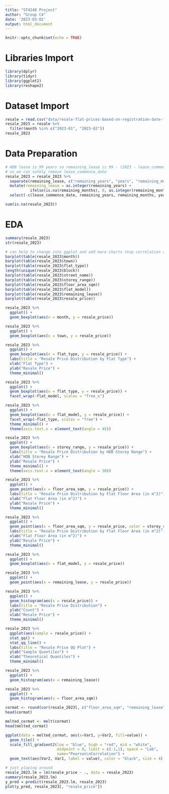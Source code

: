 ```yaml
---
title: "ST4248 Project"
author: "Group C4"
date: '2023-03-02'
output: html_document
---
```


```r
knitr::opts_chunk$set(echo = TRUE)
```

# Libraries Import

```r
library(dplyr)
library(tidyr)
library(ggplot2)
library(reshape2)
```

# Dataset Import

```r
resale = read.csv("data/resale-flat-prices-based-on-registration-date-from-jan-2017-onwards.csv")
resale_2023 = resale %>% 
  filter(month %in% c("2023-01", "2023-02"))
resale_2023
```

# Data Preparation

```r
# HDB lease is 99 years so remaining_lease is 99 - (2023 - lease_commence_date), 
# so we can safely remove lease_commence_date
resale_2023 = resale_2023 %>%
  separate(remaining_lease, c("remaining_years", "years", "remaining_months", "months")) %>%
  mutate(remaining_lease = as.integer(remaining_years) + 
           ifelse(is.na(remaining_months), 0, as.integer(remaining_months) / 12)) %>%
  select(-c(lease_commence_date, remaining_years, remaining_months, years, months))
```

```r
sum(is.na(resale_2023))
```

# EDA

```r
summary(resale_2023)
str(resale_2023)
```

```r
# can help to change into ggplot and add more charts (esp correlation and relationship with price)
barplot(table(resale_2023$month))
barplot(table(resale_2023$town))
barplot(table(resale_2023$flat_type))
length(unique(resale_2023$block))
barplot(table(resale_2023$street_name))
barplot(table(resale_2023$storey_range))
barplot(table(resale_2023$floor_area_sqm))
barplot(table(resale_2023$flat_model))
barplot(table(resale_2023$remaining_lease))
barplot(table(resale_2023$resale_price))
```

```r
resale_2023 %>% 
  ggplot() +
  geom_boxplot(aes(x = month, y = resale_price))

resale_2023 %>% 
  ggplot() +
  geom_boxplot(aes(x = town, y = resale_price))

resale_2023 %>% 
  ggplot() +
  geom_boxplot(aes(x = flat_type, y = resale_price)) +
  labs(title = "Resale Price Distribution by Flat Type") +
  xlab("Flat Type") +
  ylab("Resale Price") +
  theme_minimal()

resale_2023 %>% 
  ggplot() +
  geom_boxplot(aes(x = flat_type, y = resale_price)) +
  facet_wrap(~flat_model, scales = "free_x")
```

```r
resale_2023 %>% 
  ggplot() +
  geom_boxplot(aes(x = flat_model, y = resale_price)) +
  facet_wrap(~flat_type, scales = "free") +
  theme_minimal() +
  theme(axis.text.x = element_text(angle = 45))
```

```r
resale_2023 %>% 
  ggplot() +
  geom_boxplot(aes(x = storey_range, y = resale_price)) +
  labs(title = "Resale Price Distribution by HDB Storey Range") +
  xlab("HDB Storey Range") +
  ylab("Resale Price") +
  theme_minimal() +
  theme(axis.text.x = element_text(angle = 30))

resale_2023 %>% 
  ggplot() +
  geom_point(aes(x = floor_area_sqm, y = resale_price)) +
  labs(title = "Resale Price Distribution by Flat Floor Area (in m^2)") +
  xlab("Flat Floor Area (in m^2)") +
  ylab("Resale Price") +
  theme_minimal()

resale_2023 %>% 
  ggplot() +
  geom_point(aes(x = floor_area_sqm, y = resale_price, color = storey_range)) +
  labs(title = "Resale Price Distribution by Flat Floor Area (in m^2)") +
  xlab("Flat Floor Area (in m^2)") +
  ylab("Resale Price") +
  theme_minimal()

resale_2023 %>% 
  ggplot() +
  geom_boxplot(aes(x = flat_model, y = resale_price))

resale_2023 %>% 
  ggplot() +
  geom_point(aes(x = remaining_lease, y = resale_price))

resale_2023 %>%
  ggplot() +
  geom_histogram(aes(x = resale_price)) +
  labs(title = "Resale Price Distribution") +
  ylab("Count") +
  xlab("Resale Price") +
  theme_minimal()

resale_2023 %>%
  ggplot(aes(sample = resale_price)) +
  stat_qq() +
  stat_qq_line() +
  labs(title = "Resale Price QQ Plot") +
  ylab("Sample Quantiles") +
  xlab("Theoretical Quantiles") +
  theme_minimal()

resale_2023 %>%
  ggplot() +
  geom_histogram(aes(x = remaining_lease))

resale_2023 %>%
  ggplot() +
  geom_histogram(aes(x = floor_area_sqm))
```

```r
cormat <- round(cor(resale_2023[, c("floor_area_sqm", "remaining_lease", "resale_price")]),2)
head(cormat)

melted_cormat <- melt(cormat)
head(melted_cormat)

ggplot(data = melted_cormat, aes(x=Var1, y=Var2, fill=value)) + 
  geom_tile() +
  scale_fill_gradient2(low = "blue", high = "red", mid = "white", 
                       midpoint = 0, limit = c(-1,1), space = "Lab", 
                       name="Pearson\nCorrelation") +
  geom_text(aes(Var2, Var1, label = value), color = "black", size = 4)
```

```r
# just playing around
resale_2023.lm = lm(resale_price ~ ., data = resale_2023)
summary(resale_2023.lm)
y_pred = predict(resale_2023.lm, resale_2023)
plot(y_pred, resale_2023[, "resale_price"])
```